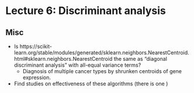 # Lecture 6: Discriminant analysis

## Misc
* Is https://scikit-learn.org/stable/modules/generated/sklearn.neighbors.NearestCentroid.html#sklearn.neighbors.NearestCentroid the same as "diagonal discriminant analysis" with all-equal variance terms?
    * Diagnosis of multiple cancer types by shrunken centroids of gene expression.

* Find studies on effectiveness of these algorithms (there is one )
